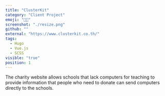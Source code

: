 ```yaml
---
title: "ClusterKit"
category: "Client Project"
emoji: "👨‍💼‍"
screenshot: "./resize.png"
github: ""
external: "https://www.clusterkit.co.th/"
tags:
  - Hugo
  - Vue.js
  - SCSS
visible: "true"
position: 1
---
```


The charity website allows schools that lack computers for teaching to provide information that people who need to donate can send computers directly to the schools.
